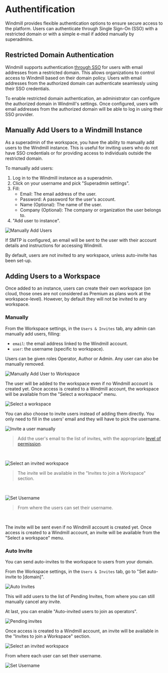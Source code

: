 
# Authentification

Windmill provides flexible authentication options to ensure secure access to the platform. Users can authenticate through Single Sign-On (SSO) with a restricted domain or with a simple e-mail if added manually by superadmins.

<div class="grid grid-cols-2 gap-6 mb-4">
	<DocCard
    	title="Roles and Permissions"
    	description="Find out about the roles within a Windmill instance and their respective permissions."
    	href="/docs/core_concepts/roles_and_permissions"
    />
</div>

## Restricted Domain Authentication

Windmill supports authentication [through SSO](../../misc/2_setup_oauth/index.md) for users with email addresses from a restricted domain. This allows organizations to control access to Windmill based on their domain policy. Users with email addresses from the authorized domain can authenticate seamlessly using their SSO credentials.

To enable restricted domain authentication, an administrator can configure the authorized domain in Windmill's settings. Once configured, users with email addresses from the authorized domain will be able to log in using their SSO provider.

## Manually Add Users to a Windmill Instance

As a superadmin of the workspace, you have the ability to manually add users to the Windmill instance. This is useful for inviting users who do not have SSO credentials or for providing access to individuals outside the restricted domain.

To manually add users:
1. Log in to the Windmill instance as a superadmin.
2. Click on your username and pick "Superadmin settings".
3. Fill:
   - Email: The email address of the user.
   - Password: A password for the user's account.
   - Name (Optional): The name of the user.
   - Company (Optional): The company or organization the user belongs to.
4. "Add user to instance".

![Manually Add Users](./add_global_users.png "Manually Add Users")

If SMTP is configured, an email will be sent to the user with their account details and instructions for accessing Windmill.

By default, users are not invited to any workspace, unless auto-invite has been set-up.

## Adding Users to a Workspace

Once added to an instance, users can create their own workspace (on cloud, those ones are not considered as Premium as plans work at the workspace-level). However, by default they will not be invited to any workspace.

### Manually

From the Workspace settings, in the `Users & Invites` tab, any admin can manually add users, filling:
- `email`: the email address linked to the Windmill account.
- `user`: the username (specific to workspace).

Users can be given roles Operator, Author or Admin. Any user can also be manually removed.

![Manually Add User to Workspace](./add_user_to_workspace.png "Manually add user to workspace")

The user will be added to the workspace even if no Windmill account is created yet. Once access is created to a Windmill account, the workspace will be available from the "Select a workspace" menu.

![Select a workspace](./select_workspace.png "Select a workspace")

You can also choose to invite users instead of adding them directly. You only need to fill in the users' email and they will have to pick the username.

![Invite a user manually](./invite_manually.png "Invite a user manually")

> Add the user's email to the list of invites, with the appropriate [level of permission](../16_roles_and_permissions/index.mdx).

<br/>

![Select an invited workspace](./get_invite.png "Select an invited workspace")

> The invite will be available in the "Invites to join a Workspace" section.

<br/>

![Set Username](./set_username.png "Set a Username")

> From where the users can set their username.

<br/>

The invite will be sent even if no Windmill account is created yet. Once access is created to a Windmill account, an invite will be available from the "Select a workspace" menu.

### Auto Invite

You can send auto-invites to the workspace to users from your domain.

From the Workspace settings, in the `Users & Invites` tab, go to "Set auto-invite to [domain]".

![Auto Invites](./auto_invite.png "Auto invites")

This will add users to the list of Pending Invites, from where you can still manually cancel any invite.

At last, you can enable "Auto-invited users to join as operators".

![Pending invites](./pending_invites.png "Pending invites")

Once access is created to a Windmill account, an invite will be available in the "Invites to join a Workspace" section.

![Select an invited workspace](./get_invite.png "Select an invited workspace")

From where each user can set their username.

![Set Username](./set_username.png "Set a Username")